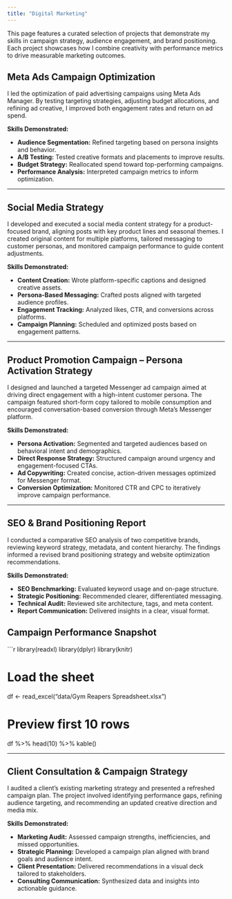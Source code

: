```yaml
---
title: "Digital Marketing"
---
```


This page features a curated selection of projects that demonstrate my skills in campaign strategy, audience engagement, and brand positioning. Each project showcases how I combine creativity with performance metrics to drive measurable marketing outcomes.

## Meta Ads Campaign Optimization

I led the optimization of paid advertising campaigns using Meta Ads Manager. By testing targeting strategies, adjusting budget allocations, and refining ad creative, I improved both engagement rates and return on ad spend.

**Skills Demonstrated:**  

- **Audience Segmentation:** Refined targeting based on persona insights and behavior.  
- **A/B Testing:** Tested creative formats and placements to improve results.  
- **Budget Strategy:** Reallocated spend toward top-performing campaigns.  
- **Performance Analysis:** Interpreted campaign metrics to inform optimization.  

---

## Social Media Strategy

I developed and executed a social media content strategy for a product-focused brand, aligning posts with key product lines and seasonal themes. I created original content for multiple platforms, tailored messaging to customer personas, and monitored campaign performance to guide content adjustments.

**Skills Demonstrated:**  

- **Content Creation:** Wrote platform-specific captions and designed creative assets.  
- **Persona-Based Messaging:** Crafted posts aligned with targeted audience profiles.  
- **Engagement Tracking:** Analyzed likes, CTR, and conversions across platforms.  
- **Campaign Planning:** Scheduled and optimized posts based on engagement patterns.  

---

## Product Promotion Campaign – Persona Activation Strategy

I designed and launched a targeted Messenger ad campaign aimed at driving direct engagement with a high-intent customer persona. The campaign featured short-form copy tailored to mobile consumption and encouraged conversation-based conversion through Meta’s Messenger platform.

**Skills Demonstrated:**  

- **Persona Activation:** Segmented and targeted audiences based on behavioral intent and demographics.  
- **Direct Response Strategy:** Structured campaign around urgency and engagement-focused CTAs.  
- **Ad Copywriting:** Created concise, action-driven messages optimized for Messenger format.  
- **Conversion Optimization:** Monitored CTR and CPC to iteratively improve campaign performance.  

---

## SEO & Brand Positioning Report

I conducted a comparative SEO analysis of two competitive brands, reviewing keyword strategy, metadata, and content hierarchy. The findings informed a revised brand positioning strategy and website optimization recommendations.

**Skills Demonstrated:**  

- **SEO Benchmarking:** Evaluated keyword usage and on-page structure.  
- **Strategic Positioning:** Recommended clearer, differentiated messaging.  
- **Technical Audit:** Reviewed site architecture, tags, and meta content.  
- **Report Communication:** Delivered insights in a clear, visual format.  

## Campaign Performance Snapshot

```r
library(readxl)
library(dplyr)
library(knitr)

# Load the sheet
df <- read_excel("data/Gym Reapers Spreadsheet.xlsx")

# Preview first 10 rows
df %>%
  head(10) %>%
  kable()

---

## Client Consultation & Campaign Strategy

I audited a client’s existing marketing strategy and presented a refreshed campaign plan. The project involved identifying performance gaps, refining audience targeting, and recommending an updated creative direction and media mix.

**Skills Demonstrated:**

- **Marketing Audit:** Assessed campaign strengths, inefficiencies, and missed opportunities.  
- **Strategic Planning:** Developed a campaign plan aligned with brand goals and audience intent.  
- **Client Presentation:** Delivered recommendations in a visual deck tailored to stakeholders.  
- **Consulting Communication:** Synthesized data and insights into actionable guidance.  
